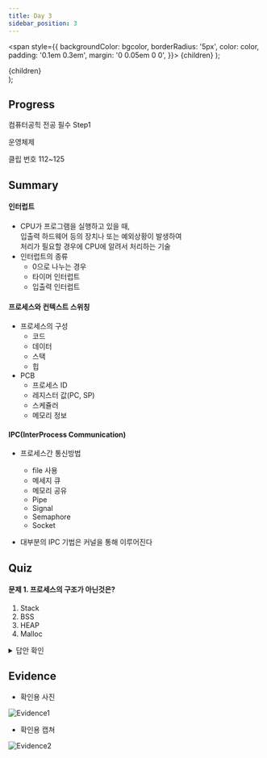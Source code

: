 ```yaml
---
title: Day 3
sidebar_position: 3
---
```


  <span
    style={{
      backgroundColor: bgcolor,
      borderRadius: '5px',
      color: color,
      padding: '0.1em 0.3em',
      margin: '0 0.05em 0 0',
    }}>
    {children}
  </span>
);

  <div style={{
        margin: '0 0 0.5em 0',
      }}>
    <span
      style={{
        backgroundColor: bgcolor,
        borderRadius: '5px',
        color: color,
        padding: '0.1em 0.3em',
      }}>
      {children}
    </span>
  </div>
);


## Progress
<Highlights bgcolor="#DB9509" color="#fff">컴퓨터공힉 전공 필수 Step1</Highlights>

<Highlights bgcolor="#4B0082" color="#fff">운영체제</Highlights> 

<Highlight bgcolor="#25c2a0" color="#fff">클립 번호</Highlight> 112~125


## Summary
#### 인터럽트
- CPU가 프로그램을 실행하고 있을 때,  
입출력 하드웨어 등의 장치나 또는 예외상황이 발생하여  
처리가 필요할 경우에 CPU에 알려서 처리하는 기술
- 인터럽트의 종류  
  - 0으로 나누는 경우
  - 타이머 인터럽트
  - 입출력 인터럽트

#### 프로세스와 컨텍스트 스위칭
- 프로세스의 구성
  - 코드
  - 데이터
  - 스택
  - 힙
- PCB
  - 프로세스 ID
  - 레지스터 값(PC, SP)
  - 스케쥴러
  - 메모리 정보

#### IPC(InterProcess Communication)
- 프로세스간 통신방법
  - file 사용
  - 메세지 큐
  - 메모리 공유
  - Pipe
  - Signal
  - Semaphore
  - Socket

- 대부분의 IPC 기법은 커널을 통해 이루어진다

## Quiz
#### 문제 1. 프로세스의 구조가 아닌것은?

1. Stack
2. BSS
3. HEAP
4. Malloc

<details>
  <summary>
  답안 확인
  </summary>
  <ul class='quiz'>
    <li>④</li>
    <li>malloc은 C언어에서 메모리의 사이즈를 미리</li>
    <li>생성해 놓을때 사용하는 함수다</li>
  </ul>
</details>

## Evidence
- 확인용 사진

![Evidence1](/img/ev/4주차/3-1.jpg)
- 확인용 캡쳐

![Evidence2](/img/ev/4주차/3-2.png)
